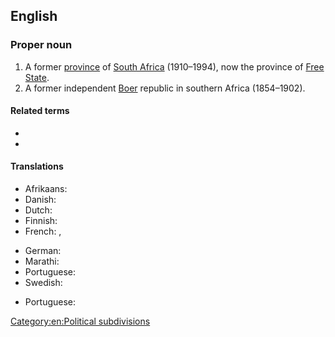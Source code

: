 ==English==
{{wikipedia}}

===Proper noun===
{{en-proper noun|head=[[Orange]] [[free state|Free State]]}}

# A former [[province]] of [[South Africa]] (1910–1994), now the province of [[Free State]].
# A former independent [[Boer]] republic in southern Africa (1854–1902).

====Related terms====
* {{l|en|Free State}}
* {{l|en|Orange River Colony}}

====Translations====
{{trans-top|former province of South Africa}}
* Afrikaans: {{t|af|Oranje-Vrystaat}}
* Danish: {{t|da|Oranjefristaten|c}} {{qualifier|definite form}}
* Dutch: {{t|nl|Oranje Vrijstaat|f}}
* Finnish: {{t|fi|Oranjen vapaavaltio}}
* French: {{t+|fr|Orange|f}}, {{t|fr|État libre d'Orange|m}}
{{trans-mid}}
* German: {{t|de|Oranjefreistaat|m}}
* Marathi: {{t|mr|ऑरेन्ज फ्री स्टेट|m|tr=ǒrenja frī sṭeṭa|sc=Deva}}
* Portuguese: {{t|pt|Estado Livre de Orange|m}}
* Swedish: {{t|sv|Oranjefristaten|c}}
{{trans-bottom}}

{{trans-top|former republic in southern Africa}}
* Portuguese: {{t|pt|Estado Livre de Orange|m}}
{{trans-mid}}
{{trans-bottom}}

[[Category:en:Political subdivisions]]